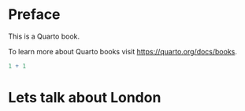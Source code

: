 # Preface {.unnumbered}

This is a Quarto book.

To learn more about Quarto books visit <https://quarto.org/docs/books>.

```r
1 + 1
```

# Lets talk about London
